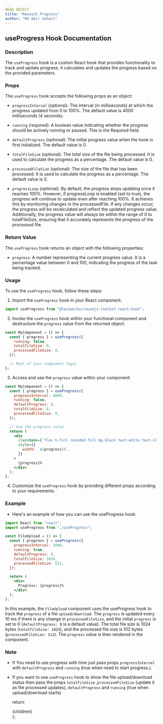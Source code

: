 ```yaml
---
HEAD OBJECT
title: "ReuseJS Progress"
author: "Md Amir Sohail"
---
```



## useProgress Hook Documentation
### Description
The `useProgress` hook is a custom React hook that provides functionality to track and update progress. It calculates and updates the progress based on the provided parameters.

### Props
The `useProgress` hook accepts the following props as an object:

- `progressInterval` (optional): The interval (in milliseconds) at which the progress updated from 0 to 100%. The default value is 4000 milliseconds (4 seconds).

- `running` (required): A boolean value indicating whether the progress should be actively running or paused. This is the Required field.

- `defaultProgress` (optional): The initial progress value when the hook is first initialized. The default value is 0.

- `totalFileSize` (optional): The total size of the file being processed. It is used to calculate the progress as a percentage. The default value is 0.

- `processedFileSize` (optional): The size of the file that has been processed. It is used to calculate the progress as a percentage. The default value is 0.

- `progressLoop` (optional): By default, the progress stops updating once it reaches 100%. However, if progressLoop is enabled (set to true), the progress will continue to update even after reaching 100%. It achieves this by monitoring changes in the processedFile. If any changes occur, the progress will be recalculated and reflect the updated progress value. Additionally, the progress value will always be within the range of 0 to totalFileSize, ensuring that it accurately represents the progress of the processed file. 

### Return Value
The `useProgress` hook returns an object with the following properties:

- `progress`: A number representing the current progress value. It is a percentage value between 0 and 100, indicating the progress of the task being tracked.


### Usage
To use the `useProgress` hook, follow these steps:

1. Import the `useProgress` hook in your React component:

```jsx
import useProgress from "@locoworks/reusejs-toolkit-react-hook";

```
2. Invoke the `useProgress` hook within your functional component and destructure the `progress` value from the returned object:

```jsx
const MyComponent = () => {
  const { progress } = useProgress({
    running: false,
    totalFileSize: 0,
    processedFileSize: 0,
  });

  // Rest of your component logic
};
```
3. Access and use the `progress` value within your component:

```jsx
const MyComponent = () => {
  const { progress } = useProgress({
    progressInterval: 4000,
    running: false,
    defaultProgress: 0,
    totalFileSize: 0,
    processedFileSize: 0,
  });

  // Use the progress value
  return (
    <div
      className={`flex h-full rounded-full bg-black text-white text-xl`}
      style={{
        width: `${progress}%`,
      }}
    >
      {progress}%
    </div>
  );
};
```
4. Customize the `useProgress` hook by providing different props according to your requirements.

### Example
- Here's an example of how you can use the useProgress hook:

```jsx
import React from "react";
import useProgress from "./useProgress";

const FileUpload = () => {
  const { progress } = useProgress({
    progressInterval: 2000,
    running: true,
    defaultProgress: 0,
    totalFileSize: 1024,
    processedFileSize: 512,
  });

  return (
    <div>
      Progress: {progress}%
    </div>
  );
};
```

In this example, the `FileUpload` component uses the useProgress hook to track the `progress` of a file `upload/download`. The `progress` is updated every 10 ms if there is any change in `processedFileSize`, and the initial `progress` is set to 0 (`defaultProgress: 0` is a default value). The total file size is 1024 bytes (`totalFileSize: 1024`), and the processed file size is 512 bytes (`processedFileSize: 512`). The `progress` value is then rendered in the component.

### Note
- If You need to use progress with time just pass props `progressInterval` with `defaultProgress` and `running` (true when need to start progress.).
- If you want to use `useProgress` hook to show the file upload/download status then pass the props `totalFileSize` ,`processedFileSize` (update it as file processed updates), `defaultProgress` and `running` (true when upload/download starts)

  return <SiteWrapper toc={toc}><div className="prose max-w-full mx-4 pb-10" >{children}</div></SiteWrapper>
};
